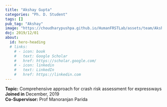 ```yaml
---
title: "Akshay Gupta"
categories: "Ph. D. Student"
tags: []
pub_tag: "Akshay"
image: "https://choudharypushpa.github.io/HumanFRSTLab/assets/team/Akshay.jpg"
doj: 2019/12/01
about:
  id: hero-heading
  # links:
    # - icon: book
    #   text: Google Scholar
    #   href: https://scholar.google.com/
    # - icon: linkedin
    #   text: LinkedIn
    #   href: https://linkedin.com
---
```


:::{#hero-heading}

**Topic:** Comprehensive approach for crash risk assessment for expressways <br>
**Joined in** December, 2019<br>
**Co-Supervisor:** Prof Manoranjan Parida
:::

